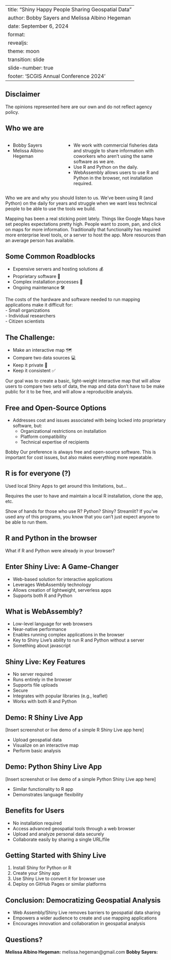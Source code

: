 
---
title: "Shiny Happy People Sharing Geospatial Data"
author:  Bobby Sayers and Melissa Albino Hegeman
date: September 6, 2024
format: 
  revealjs:
    theme: moon
    transition: slide
    slide-number: true
    footer: 'SCGIS Annual Conference 2024'
---

## Disclaimer

The opinions represented here are our own and do not reflect agency policy.


## Who we are

::: columns

::: {.column width="35%"}
- Bobby Sayers  
- Melissa Albino Hegeman  
:::

::: {.column width="65%"}

- We work with commercial fisheries data and struggle to share information with coworkers who aren't using the same software as we are.  
- Use R and Python on the daily.
- WebAssembly allows users to use R and Python in the browser, not installation required. 

:::
:::

::: notes
Who we are and why you should listen to us. We've been using R (and Python) on the daily for years and struggle when we want less technical people to be able to use the tools we build. 

Mapping has been a real sticking point lately. Things like Google Maps have set peoples expectations pretty high. People want to zoom, pan, and click on maps for more information. Traditionally that functionality has required more enterprise level tools, or a server to host the app. More resources than an average person has available. 
:::

## Some Common Roadblocks

- Expensive servers and hosting solutions 💰  
- Proprietary software 💾
- Complex installation processes 🧩 
- Ongoing maintenance 🛠

::: notes

The costs of the hardware and software needed to run mapping applications make it difficult for:  
- Small organizations  
- Individual researchers  
- Citizen scientists  
:::


## The Challenge: 

- Make an interactive map 🗺
- Compare two data sources 💻
- Keep it private 🔏
- Keep it consistent ✅


::: notes

Our goal was to create a basic, light-weight interactive map that will allow users to compare two sets of data, the map and data don't have to be make public for it to be free, and will allow a reproducible analysis. 

:::



## Free and Open-Source Options


- Addresses cost and issues associated with being locked into proprietary software, but:
  - Organizational restrictions on installation
  - Platform compatibility
  - Technical expertise of recipients
  
::: notes
Bobby
Our preference is always free and open-source software. This is important for cost issues, but also makes everything more repeatable. 
:::

## R is for everyone (?)

Used local Shiny Apps to get around this limitations, but...  

Requires the user to have and maintain a local R installation, clone the app, etc.  

::: notes
Show of hands for those who use R? Python? Shiny? Streamlit? If you've used any of this programs, you know that you can't just expect anyone to be able to run them.
:::

## R and Python in the browser

What if R and Python were already in your browser?

## Enter Shiny Live: A Game-Changer

- Web-based solution for interactive applications
- Leverages WebAssembly technology
- Allows creation of lightweight, serverless apps
- Supports both R and Python

## What is WebAssembly?

- Low-level language for web browsers
- Near-native performance
- Enables running complex applications in the browser
- Key to Shiny Live's ability to run R and Python without a server
- Something about javascript

## Shiny Live: Key Features

- No server required
- Runs entirely in the browser
- Supports file uploads
- Secure
- Integrates with popular libraries (e.g., leaflet)
- Works with both R and Python

## Demo: R Shiny Live App

[Insert screenshot or live demo of a simple R Shiny Live app here]

- Upload geospatial data
- Visualize on an interactive map
- Perform basic analysis

## Demo: Python Shiny Live App

[Insert screenshot or live demo of a simple Python Shiny Live app here]

- Similar functionality to R app
- Demonstrates language flexibility

## Benefits for Users

- No installation required
- Access advanced geospatial tools through a web browser
- Upload and analyze personal data securely
- Collaborate easily by sharing a single URL/file

## Getting Started with Shiny Live

1. Install Shiny for Python or R
2. Create your Shiny app
3. Use Shiny Live to convert it for browser use
4. Deploy on GitHub Pages or similar platforms

## Conclusion: Democratizing Geospatial Analysis

- Web Assembly/Shiny Live removes barriers to geospatial data sharing
- Empowers a wider audience to create and use mapping applications
- Encourages innovation and collaboration in geospatial analysis

## Questions?

**Melissa Albino Hegeman:** melissa.hegeman@gmail.com
**Bobby Sayers:** 

